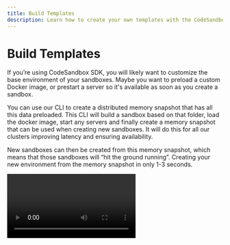 ```yaml
---
title: Build Templates
description: Learn how to create your own templates with the CodeSandbox SDK.
---
```



# Build Templates

If you’re using CodeSandbox SDK, you will likely want to customize the base environment of your sandboxes. Maybe you want to preload a custom Docker image, or prestart a server so it's available as soon as you create a sandbox.

You can use our CLI to create a distributed memory snapshot that has all this data preloaded. This CLI will build a sandbox based on that folder, load the docker image, start any servers and finally create a memory snapshot that can be used when creating new sandboxes. It will do this for all our clusters improving latency and ensuring availability.

New sandboxes can then be created from this memory snapshot, which means that those sandboxes will “hit the ground running”. Creating your new environment from the memory snapshot in only 1-3 seconds.

<Video controls={true} autoPlay={false} playsInline={false} src="../snapshot-builder.mp4" />

## Creating a template

Install the CodeSandbox SDK globally to enable the CLI:

```sh
npm i -g @codesandbox/sdk@latest
```

Then create a directory with the files you want to have available inside your sandboxes.

Finally, run:

```jsx
$ CSB_API_KEY=KEY csb build <path>
template-id
```

This will create a fresh sandbox, upload the files of your directory, start necessary servers and finally snapshot the sandbox to return the id you can use. You can then pass this id when creating new sandboxes:

```jsx
const sdk = new CodeSandbox(process.env.CSB_API_KEY);

const sandbox = await sdk.sandbox.create({ source: 'template', id: 'template-id' });
```

### Custom Docker Image

CodeSandbox uses [Dev Containers](https://containers.dev/) for configuring Docker or Docker Compose for an environment. You can configure Docker by creating a `.devcontainer/devcontainer.json` file inside your snapshot folder with these contents:

```json
{
  "image": "ubuntu:22.04"
}
```

When we boot the sandbox, we’ll make sure that the docker image is pulled (or built) and we’ll make sure that all shells will start within this container. Your `/project/sandbox` folder will also be mounted inside the container.

You can decide to build the Docker image as part of the snapshot creation process as well. You can do this by defining this in your `.devcontainer/devcontainer.json`:

```json
{
  "build": {
		"dockerfile": "Dockerfile"
  }
}
```

And creating a `.devcontainer/Dockerfile` with the contents of your Dockerfile.

For more options (like running docker compose, or adding additional features), you can look at the [Dev Container docs](https://containers.dev/implementors/json_reference/).

### Prestarting Servers

If you have a server, agent or dev server that you want to run as part of your snapshot, you can do that by defining a `.codesandbox/tasks.json`. Let’s say you want to run your own dev server, the contents can be this:

```json
{
  "tasks": {
    "dev-server": {
      "name": "Dev Server",
      "command": "/bin/dev-server --port 3000",
      "runAtStart": true
    }
  }
}
```

```jsx
$ CSB_API_KEY=KEY csb build <path> --ports 3000
template-id
```

During the snapshot creation process, we will start `/bin/dev-server` after the Docker container has been started, then we will wait until port 3000 resolves before creating a memory snapshot. From that point on, whenever a new sandbox is created from this snapshot the dev server will already be running.

You can also run more than one task. You can add as many as you’d like! All commands will be run from the project directory.

You can learn more about tasks in our [tasks documentation](/sdk/tasks.mdx).

### Boot/Setup Tasks

You can configure tasks to run after docker build has been done, but before we run the other tasks. These are called setup tasks or boot tasks. Usually you would put things like dependency installation in here. This can also be done in `.codesandbox/tasks.json`:

```json
{
  "setupTasks": [
    "npm install",
    "npm build"
  ]
}
```

For any preparation you need to do inside the workspace directory (like building a binary from source files, or installing node_modules), a setup task would be more suitable than putting it in the docker image. If a sandbox starts without a memory snapshot, the setup tasks will run before it starts any other tasks.

You can learn more about setup tasks in our [tasks documentation](/sdk/tasks.mdx).

### Setup Tasks vs Dockerfile

When would you configure something in the Dockerfile, and when would you configure something in setup tasks? 

As a rule of thumb, if something is configured in relation to the environment (like installing Node, or installing Postgres, or installing Bun), it should go into the Dockerfile. If something is related to the project setup (installing dependencies, building a binary), it should go inside setup tasks.

## Examples

At CodeSandbox we’ve built many templates that follow this structure. You can find different examples of templates in this repository: https://github.com/codesandbox/sandbox-templates.

## Strategies & Ideas

- Preloading certain npm modules by preloading them in the cache, making `pnpm install` close to instant
  - You can do this by creating a shell script that runs `pnpm store add` for all popular packages. For example: `pnpm store add react@18.3.1 react-dom@18.3.1`.
  - Then, as part of your Docker image or [boot tasks](https://www.notion.so/SDK-Snapshot-Builder-151b878aad1a808abcd8fda5a62e6e41?pvs=21), you can run that script to preload the image with the pnpm packages.
  - Now, when the user runs `pnpm add react`, it should be close to instant because the packages are already available.
- Preloading a headless browser
  - You can create a snapshot that has a headless browser (like Playwright) already snapshotted and running inside a VM.
  - This browser can open a websocket port, which you can use to control the browser.

## Tags (In Development)

- We're working on a tagging system that allows you to use a tag (like `my-snapshot:latest`). This way you don't have to update ids whenever you create a new snapshot.
